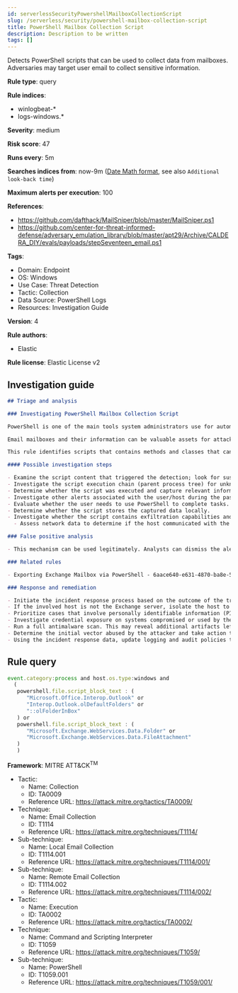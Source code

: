 ```yaml
---
id: serverlessSecurityPowershellMailboxCollectionScript
slug: /serverless/security/powershell-mailbox-collection-script
title: PowerShell Mailbox Collection Script
description: Description to be written
tags: []
---
```


<div id="powershell-mailbox-collection-script"></div>

Detects PowerShell scripts that can be used to collect data from mailboxes. Adversaries may target user email to collect sensitive information.

**Rule type**: query

**Rule indices**: 

* winlogbeat-*
* logs-windows.*

**Severity**: medium

**Risk score**: 47

**Runs every**: 5m

**Searches indices from**: now-9m ([Date Math format](((ref))/common-options.html#date-math), see also <DocLink id="serverlessSecurityRulesUiCreate" section="set-the-rules-schedule">`Additional look-back time`</DocLink>)

**Maximum alerts per execution**: 100

**References**: 

* https://github.com/dafthack/MailSniper/blob/master/MailSniper.ps1
* https://github.com/center-for-threat-informed-defense/adversary_emulation_library/blob/master/apt29/Archive/CALDERA_DIY/evals/payloads/stepSeventeen_email.ps1

**Tags**: 

* Domain: Endpoint
* OS: Windows
* Use Case: Threat Detection
* Tactic: Collection
* Data Source: PowerShell Logs
* Resources: Investigation Guide

**Version**: 4

**Rule authors**: 

* Elastic

**Rule license**: Elastic License v2

## Investigation guide

```markdown
## Triage and analysis

### Investigating PowerShell Mailbox Collection Script

PowerShell is one of the main tools system administrators use for automation, report routines, and other tasks. This makes it available for use in various environments, and creates an attractive way for attackers to execute code.

Email mailboxes and their information can be valuable assets for attackers. Company mailboxes often contain sensitive information such as login credentials, intellectual property, financial data, and personal information, making them high-value targets for malicious actors.

This rule identifies scripts that contains methods and classes that can be abused to collect emails from local and remote mailboxes.

#### Possible investigation steps

- Examine the script content that triggered the detection; look for suspicious DLL imports, collection or exfiltration capabilities, suspicious functions, encoded or compressed data, and other potentially malicious characteristics.
- Investigate the script execution chain (parent process tree) for unknown processes. Examine their executable files for prevalence, whether they are located in expected locations, and if they are signed with valid digital signatures.
- Determine whether the script was executed and capture relevant information, such as arguments that reveal intent or are indicators of compromise (IoCs).
- Investigate other alerts associated with the user/host during the past 48 hours.
- Evaluate whether the user needs to use PowerShell to complete tasks.
- Determine whether the script stores the captured data locally.
- Investigate whether the script contains exfiltration capabilities and identify the exfiltration server.
  - Assess network data to determine if the host communicated with the exfiltration server.

### False positive analysis

- This mechanism can be used legitimately. Analysts can dismiss the alert if the administrator is aware of the activity and it is done with proper approval.

### Related rules

- Exporting Exchange Mailbox via PowerShell - 6aace640-e631-4870-ba8e-5fdda09325db

### Response and remediation

- Initiate the incident response process based on the outcome of the triage.
- If the involved host is not the Exchange server, isolate the host to prevent further post-compromise behavior.
- Prioritize cases that involve personally identifiable information (PII) or other classified data.
- Investigate credential exposure on systems compromised or used by the attacker to ensure all compromised accounts are identified. Reset passwords for these accounts and other potentially compromised credentials, such as email, business systems, and web services.
- Run a full antimalware scan. This may reveal additional artifacts left in the system, persistence mechanisms, and malware components.
- Determine the initial vector abused by the attacker and take action to prevent reinfection through the same vector.
- Using the incident response data, update logging and audit policies to improve the mean time to detect (MTTD) and the mean time to respond (MTTR).
```

## Rule query

```js
event.category:process and host.os.type:windows and
  (
   powershell.file.script_block_text : (
      "Microsoft.Office.Interop.Outlook" or
      "Interop.Outlook.olDefaultFolders" or
      "::olFolderInBox"
   ) or
   powershell.file.script_block_text : (
      "Microsoft.Exchange.WebServices.Data.Folder" or
      "Microsoft.Exchange.WebServices.Data.FileAttachment"
   )
   )

```

**Framework**: MITRE ATT&CK<sup>TM</sup>

* Tactic:
    * Name: Collection
    * ID: TA0009
    * Reference URL: https://attack.mitre.org/tactics/TA0009/
* Technique:
    * Name: Email Collection
    * ID: T1114
    * Reference URL: https://attack.mitre.org/techniques/T1114/
* Sub-technique:
    * Name: Local Email Collection
    * ID: T1114.001
    * Reference URL: https://attack.mitre.org/techniques/T1114/001/
* Sub-technique:
    * Name: Remote Email Collection
    * ID: T1114.002
    * Reference URL: https://attack.mitre.org/techniques/T1114/002/
* Tactic:
    * Name: Execution
    * ID: TA0002
    * Reference URL: https://attack.mitre.org/tactics/TA0002/
* Technique:
    * Name: Command and Scripting Interpreter
    * ID: T1059
    * Reference URL: https://attack.mitre.org/techniques/T1059/
* Sub-technique:
    * Name: PowerShell
    * ID: T1059.001
    * Reference URL: https://attack.mitre.org/techniques/T1059/001/

